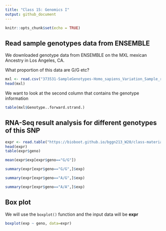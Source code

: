 ```yaml
---
title: "Class 15: Genomics I"
output: github_document
---
```


```r
knitr::opts_chunk$set(echo = TRUE)

```


## Read sample genotypes data from ENSEMBLE

We downloaded genotype data from ENSEMBLE on the MXL mexican Ancestry in Los Angeles, CA.

What proportion of this data are G/G etc?

```r
mxl <- read.csv("373531-SampleGenotypes-Homo_sapiens_Variation_Sample_rs8067378.csv")
head(mxl)
```

We want to look at the second column that contains the genotype information
```r
table(mxl$Genotype..forward.strand.)
```

## RNA-Seq result analysis for different genotypes of this SNP
```r
expr <- read.table("https://bioboot.github.io/bggn213_W20/class-material/rs8067378_ENSG00000172057.6.txt")
head(expr)
table(expr$geno)
```

```r
mean(expr$exp[expr$geno=="G/G"])

summary(expr[expr$geno=="G/G",]$exp)

summary(expr[expr$geno=="A/G",]$exp)

summary(expr[expr$geno=="A/A",]$exp)

```
## Box plot

We will use the `boxplot()` function and the input data will be **expr**
```r
boxplot(exp ~ geno, data=expr)
```

